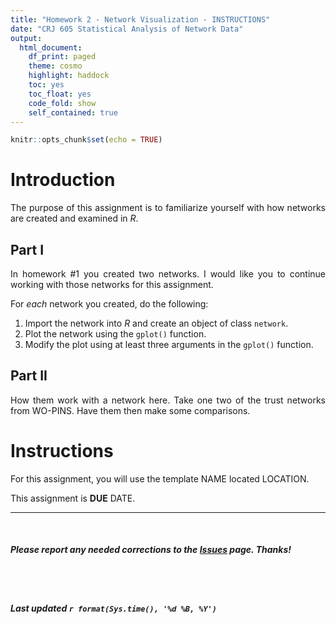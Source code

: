 ```yaml
---
title: "Homework 2 - Network Visualization - INSTRUCTIONS"
date: "CRJ 605 Statistical Analysis of Network Data"
output: 
  html_document:
    df_print: paged
    theme: cosmo
    highlight: haddock
    toc: yes
    toc_float: yes
    code_fold: show
    self_contained: true
---
```


<style>
body {
text-align: justify}
</style>

```r
knitr::opts_chunk$set(echo = TRUE)
```

# Introduction

The purpose of this assignment is to familiarize yourself with how networks are created and examined in *R*.  

## Part I

In homework #1 you created two networks. I would like you to continue working with those networks for this assignment.

For *each* network you created, do the following:  

1. Import the network into *R* and create an object of class `network`.    
2. Plot the network using the `gplot()` function.    
3. Modify the plot using at least three arguments in the `gplot()` function.  

## Part II

How them work with a network here. Take one two of the trust networks from WO-PINS. Have them then make some comparisons.

# Instructions

For this assignment, you will use the template NAME located LOCATION. 

This assignment is **DUE** DATE.


____

<br>

##### ***Please*** report any needed corrections to the [Issues](https://github.com/jacobtnyoung/SAND/issues) page. Thanks!

<br>
<br>


###### ***Last updated `r format(Sys.time(), '%d %B, %Y')`***